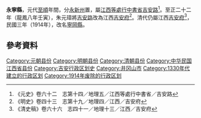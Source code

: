 {{主條目消歧義|關於中國歷史上其他永寧縣，請參見：'''[[永寧縣_(消歧義)|永寧縣_(消歧義)]]'''。}}
'''永寧縣'''，元代[[至順|至順]]年間，分[[永新州|永新州]]置，屬[[江西等處行中書省|江西等處行中書省]][[吉安路|吉安路]]<ref>《元史》卷六十二　志第十四／地理五／江西等處行中書省／吉安路</ref>。至正二十二年（龍鳳八年壬寅），朱元璋將[[吉安路|吉安路]]改為江西[[吉安府|吉安府]]<ref>《明史》卷四十三　志第十九／地理四／江西／吉安府</ref>。清代仍屬江西[[吉安府|吉安府]]<ref>《清史稿》卷六十六　志四十一／地理十三／江西／吉安府</ref>，民國三年（1914年），改名[[寧岡縣|寧岡縣]]。

== 參考資料 ==
{{reflist}}
{{江西行政区划小作品}}
{{DEFAULTSORT:Y}}
[[Category:元朝县份|Category:元朝县份]]
[[Category:明朝县份|Category:明朝县份]]
[[Category:清朝县份|Category:清朝县份]]
[[Category:中华民国江西省县份|Category:中华民国江西省县份]]
[[Category:吉安行政区划史|Category:吉安行政区划史]]
[[Category:井冈山市|Category:井冈山市]]
[[Category:1330年代建立的行政区划|Category:1330年代建立的行政区划]]
[[Category:1914年废除的行政区划|Category:1914年废除的行政区划]]